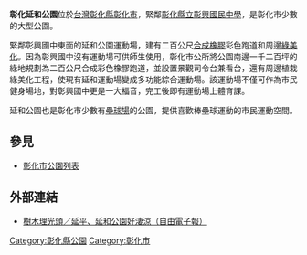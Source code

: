 '''彰化延和公園'''位於[[台灣|台灣]][[彰化縣|彰化縣]][[彰化市|彰化市]]，緊鄰[[彰化縣立彰興國民中學|彰化縣立彰興國民中學]]，是彰化市少數的大型公園。

緊鄰彰興國中東面的延和公園運動場，建有二百公尺[[合成橡膠|合成橡膠]]彩色跑道和周邊[[綠美化|綠美化]]。因為彰興國中沒有運動場可供師生使用，彰化市公所將公園南邊一千二百坪的綠地規劃為二百公尺合成彩色橡膠跑道，並設置景觀司令台兼看台，還有周邊植栽綠美化工程，使現有延和運動場變成多功能綜合運動場。該運動場不僅可作為市民健身場地，對彰興國中更是一大福音，完工後即有運動場上體育課。

延和公園也是彰化市少數有[[壘球場|壘球場]]的公園，提供喜歡棒壘球運動的市民運動空間。

==參見==
*[[彰化縣公園列表#彰化市|彰化市公園列表]]

==外部連結==
* [http://www.libertytimes.com.tw/2011/new/feb/19/today-center4.htm 樹木理光頭／延平、延和公園好淒涼（自由電子報）]{{dead link|date=2018年2月 |bot=InternetArchiveBot |fix-attempted=yes }}

[[Category:彰化縣公園|Category:彰化縣公園]]
[[Category:彰化市|Category:彰化市]]
